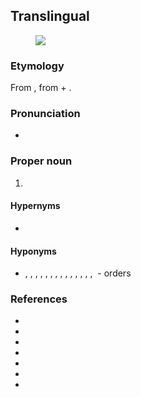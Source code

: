 ==Translingual==
[[File:Menidia beryllina.jpeg|thumb|{{taxlink|Menidia beryllina|species|noshow=1}}]]

===Etymology===
From {{der|mul|NL.|-}}, from {{der|mul|grc|ἄκανθα||spine}} + {{m|grc|πτερύγιον||wing, fin}}.

===Pronunciation===
* {{a|US}} {{IPA|/æˌkænˌθɑp.təˈɹɪd͡ʒ.i.aɪ/|/æˌkənˌθɑp.təˈɹɪd͡ʒ.i.aɪ/|lang=mul}}

===Proper noun===
{{taxoninfl}}

# {{taxon|superorder|class|Teleostei|[[fish]]es having some of the [[ray]]s of the [[dorsal]], [[ventral]], and [[anal]] [[fin]]s [[unarticulated]] and [[spinelike]], as the [[perch]]}}

====Hypernyms====
* {{sense|superorder}} {{Teleostei Hypernyms}}

====Hyponyms====
* {{sense|superorder}} {{ll|mul|Atheriniformes}}, {{ll|mul|Beloniformes}}, {{ll|mul|Beryciformes}}, {{ll|mul|Cetomimiformes}}, {{ll|mul|Cyprinodontiformes}}, {{ll|mul|Gasterosteiformes}}, {{ll|mul|Mugiliformes}}, {{ll|mul|Perciformes}}, {{ll|mul|Pleuronectiformes}}, {{ll|mul|Scorpaeniformes}}, {{ll|mul|Stephanoberyciformes}}, {{ll|mul|Synbranchiformes}}, {{ll|mul|Syngnathiformes}}, {{ll|mul|Tetraodontiformes}}, {{ll|mul|Zeiformes}}&nbsp;- orders

===References===
* {{pedia}}
* {{specieslite}}
* {{comcatlite}}
* {{R:ITIS|166082}}
* {{R:TOL|Acanthopterygii}}
* {{R:EOL|8228}}
* {{R:NCBI|32455}}